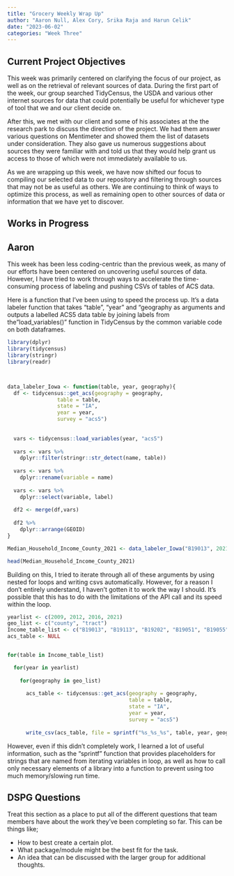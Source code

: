 ```yaml
---
title: "Grocery Weekly Wrap Up"
author: "Aaron Null, Alex Cory, Srika Raja and Harun Celik"
date: "2023-06-02"
categories: "Week Three"
---
```


## Current Project Objectives

This week was primarily centered on clarifying the focus of our project, as well as on the retrieval of relevant sources of data. During the first part of the week, our group searched TidyCensus, the USDA and various other internet sources for data that could potentially be useful for whichever type of tool that we and our client decide on.

After this, we met with our client and some of his associates at the the research park to discuss the direction of the project. We had them answer various questions on Mentimeter and showed them the list of datasets under consideration. They also gave us numerous suggestions about sources they were familiar with and told us that they would help grant us access to those of which were not immediately available to us.




As we are wrapping up this week, we have now shifted our focus to compiling our selected data to our repository and filtering through sources that may not be as useful as others. We are continuing to think of ways to optimize this process, as well as remaining open to other sources of data or information that we have yet to discover.

## Works in Progress

## Aaron

This week has been less coding-centric than the previous week, as many of our efforts have been centered on uncovering useful sources of data. However, I have tried to work through ways to accelerate the time-consuming process of labeling and pushing CSVs of tables of ACS data.

Here is a function that I've been using to speed the process up. It's a data labeler function that takes "table", "year" and "geography as arguments and outputs a labelled ACS5 data table by joining labels from the"load_variables()" function in TidyCensus by the common variable code on both dataframes.

```r
library(dplyr)
library(tidycensus)
library(stringr)
library(readr)



data_labeler_Iowa <- function(table, year, geography){
  df <- tidycensus::get_acs(geography = geography,
                table = table,
                state = "IA",
                year = year,
                survey = "acs5")
  
  
  vars <- tidycensus::load_variables(year, "acs5")
  
  vars <- vars %>%
    dplyr::filter(stringr::str_detect(name, table))
  
  vars <- vars %>% 
    dplyr::rename(variable = name)
  
  vars <- vars %>%
    dplyr::select(variable, label)
  
  df2 <- merge(df,vars)
  
  df2 %>%
    dplyr::arrange(GEOID)
}

Median_Household_Income_County_2021 <- data_labeler_Iowa("B19013", 2021, "county")
```

```r
head(Median_Household_Income_County_2021)
```

Building on this, I tried to iterate through all of these arguments by using nested for loops and writing csvs automatically. However, for a reason I don't entirely understand, I haven't gotten it to work the way I should. It's possible that this has to do with the limitations of the API call and its speed within the loop.

```r
yearlist <- c(2009, 2012, 2016, 2021)
geo_list <- c("county", "tract")
Income_table_list <- c("B19013", "B19113", "B19202", "B19051", "B19055")
acs_table <- NULL


for(table in Income_table_list)

  for(year in yearlist)
  
    for(geography in geo_list)
    
      acs_table <- tidycensus::get_acs(geography = geography,
                                       table = table,
                                       state = "IA",
                                       year = year,
                                       survey = "acs5")
      
      write_csv(acs_table, file = sprintf("%s_%s_%s", table, year, geography))
```

However, even if this didn't completely work, I learned a lot of useful information, such as the "sprintf" function that provides placeholders for strings that are named from iterating variables in loop, as well as how to call only necessary elements of a library into a function to prevent using too much memory/slowing run time.

## DSPG Questions

Treat this section as a place to put all of the different questions that team members have about the work they've been completing so far. This can be things like;

-   How to best create a certain plot.
-   What package/module might be the best fit for the task.
-   An idea that can be discussed with the larger group for additional thoughts.

## 
